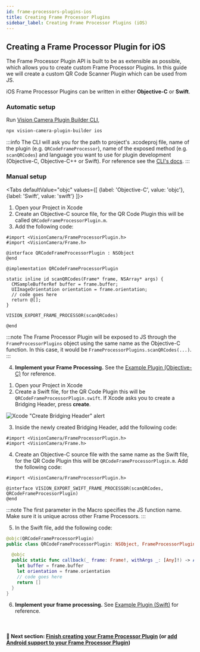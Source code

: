 ```yaml
---
id: frame-processors-plugins-ios
title: Creating Frame Processor Plugins
sidebar_label: Creating Frame Processor Plugins (iOS)
---
```



## Creating a Frame Processor Plugin for iOS

The Frame Processor Plugin API is built to be as extensible as possible, which allows you to create custom Frame Processor Plugins.
In this guide we will create a custom QR Code Scanner Plugin which can be used from JS.

iOS Frame Processor Plugins can be written in either **Objective-C** or **Swift**.

### Automatic setup

Run [Vision Camera Plugin Builder CLI](https://github.com/mateusz1913/vision-camera-plugin-builder),

```sh
npx vision-camera-plugin-builder ios
```

:::info
The CLI will ask you for the path to project's .xcodeproj file, name of the plugin (e.g. `QRCodeFrameProcessor`), name of the exposed method (e.g. `scanQRCodes`) and language you want to use for plugin development (Objective-C, Objective-C++ or Swift).
For reference see the [CLI's docs](https://github.com/mateusz1913/vision-camera-plugin-builder#%EF%B8%8F-options).
:::

### Manual setup

<Tabs
  defaultValue="objc"
  values={[
    {label: 'Objective-C', value: 'objc'},
    {label: 'Swift', value: 'swift'}
  ]}>
<TabItem value="objc">

1. Open your Project in Xcode
2. Create an Objective-C source file, for the QR Code Plugin this will be called `QRCodeFrameProcessorPlugin.m`.
3. Add the following code:

```objc {12}
#import <VisionCamera/FrameProcessorPlugin.h>
#import <VisionCamera/Frame.h>

@interface QRCodeFrameProcessorPlugin : NSObject
@end

@implementation QRCodeFrameProcessorPlugin

static inline id scanQRCodes(Frame* frame, NSArray* args) {
  CMSampleBufferRef buffer = frame.buffer;
  UIImageOrientation orientation = frame.orientation;
  // code goes here
  return @[];
}

VISION_EXPORT_FRAME_PROCESSOR(scanQRCodes)

@end
```

:::note
The Frame Processor Plugin will be exposed to JS through the `FrameProcessorPlugins` object using the same name as the Objective-C function. In this case, it would be `FrameProcessorPlugins.scanQRCodes(...)`.
:::

4. **Implement your Frame Processing.** See the [Example Plugin (Objective-C)](https://github.com/mrousavy/react-native-vision-camera/blob/main/example/ios/Frame%20Processor%20Plugins/Example%20Plugin%20%28Objective%2DC%29) for reference.

</TabItem>
<TabItem value="swift">

1. Open your Project in Xcode
2. Create a Swift file, for the QR Code Plugin this will be `QRCodeFrameProcessorPlugin.swift`. If Xcode asks you to create a Bridging Header, press **create**.

![Xcode "Create Bridging Header" alert](https://docs-assets.developer.apple.com/published/7ebca7212c/2a065d1a-7e53-4907-a889-b7fa4f2206c9.png)

3. Inside the newly created Bridging Header, add the following code:

```objc
#import <VisionCamera/FrameProcessorPlugin.h>
#import <VisionCamera/Frame.h>
```

4. Create an Objective-C source file with the same name as the Swift file, for the QR Code Plugin this will be `QRCodeFrameProcessorPlugin.m`. Add the following code:

```objc
#import <VisionCamera/FrameProcessorPlugin.h>

@interface VISION_EXPORT_SWIFT_FRAME_PROCESSOR(scanQRCodes, QRCodeFrameProcessorPlugin)
@end
```

:::note
The first parameter in the Macro specifies the JS function name. Make sure it is unique across other Frame Processors.
:::

5. In the Swift file, add the following code:

```swift {8}
@objc(QRCodeFrameProcessorPlugin)
public class QRCodeFrameProcessorPlugin: NSObject, FrameProcessorPluginBase {

  @objc
  public static func callback(_ frame: Frame!, withArgs _: [Any]!) -> Any! {
    let buffer = frame.buffer
    let orientation = frame.orientation
    // code goes here
    return []
  }
}
```

6. **Implement your frame processing.** See [Example Plugin (Swift)](https://github.com/mrousavy/react-native-vision-camera/blob/main/example/ios/Frame%20Processor%20Plugins/Example%20Plugin%20%28Swift%29) for reference.


</TabItem>
</Tabs>

<br />

#### 🚀 Next section: [Finish creating your Frame Processor Plugin](frame-processors-plugins-final) (or [add Android support to your Frame Processor Plugin](frame-processors-plugins-android))
